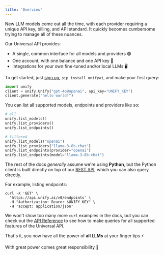 ```yaml
---
title: 'Overview'
---
```


New LLM models come out all the time, with each provider requiring a unique API key, billing, and API standard.
It quickly becomes cumbersome trying to manage all of these nuances.

Our Universal API provides:

- A single, common interface for all models and providers 🟢
- One account, with one balance and one API key 🔑
- Integrations for your own fine-tuned and/or local LLMs 🖥️

To get started, just [sign up](https://console.unify.ai/), `pip install unifyai`, and make your first query:


```python
import unify
client = unify.Unify("gpt-4o@openai", api_key="UNIFY_KEY")
client.generate("hello world!")
```

You can list all supported models, endpoints and providers like so:

```python
# all
unify.list_models()
unify.list_providers()
unify.list_endpoints()

# filtered
unify.list_models("openai")
unify.list_providers("llama-3-8b-chat")
unify.list_endpoints(provider="openai")
unify.list_endpoints(model="llama-3-8b-chat")
```

The rest of the docs *generally* assume we're using **Python**,
but the Python client is built directly on top of our [REST API](https://docs.unify.ai/api-reference),
which you can also query directly.

For example, listing endpoints:

```shell
curl -X 'GET' \
  'https://api.unify.ai/v0/endpoints' \
  -H "Authorization: Bearer $UNIFY_KEY" \
  -H 'accept: application/json'
```

We won't show too many more `curl` examples in the docs, but you can check out the
[API Reference](https://docs.unify.ai/api-reference)
to see how to make queries for all supported features of the Universal API. 

That's it, you now have all the power of **all LLMs** at your finger tips ⚡

With great power comes great responsibility 🦸